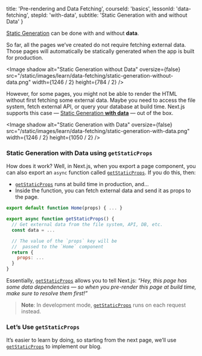 
  title: 'Pre-rendering and Data Fetching',
  courseId: 'basics',
  lessonId: 'data-fetching',
  stepId: 'with-data',
  subtitle: 'Static Generation with and without Data'
}

[Static Generation](/docs/basic-features/pages#static-generation-recommended) can be done with and without **data**.

So far, all the pages we’ve created do not require fetching external data. Those pages will automatically be statically generated when the app is built for production.

<Image
  shadow
  alt="Static Generation without Data"
  oversize={false}
  src="/static/images/learn/data-fetching/static-generation-without-data.png"
  width={1246 / 2}
  height={784 / 2}
/>

However, for some pages, you might not be able to render the HTML without first fetching some external data. Maybe you need to access the file system, fetch external API, or query your database at build time. Next.js supports this case — [Static Generation **with data**](https://nextjs.org/docs/basic-features/pages#static-generation-with-data) — out of the box.

<Image
  shadow
  alt="Static Generation with Data"
  oversize={false}
  src="/static/images/learn/data-fetching/static-generation-with-data.png"
  width={1246 / 2}
  height={1050 / 2}
/>

### Static Generation with Data using `getStaticProps`

How does it work? Well, in Next.js, when you export a page component, you can also export an `async` function called [`getStaticProps`](/docs/basic-features/data-fetching#getstaticprops-static-generation). If you do this, then:

- [`getStaticProps`](/docs/basic-features/data-fetching#getstaticprops-static-generation) runs at build time in production, and…
- Inside the function, you can fetch external data and send it as props to the page.

```jsx
export default function Home(props) { ... }

export async function getStaticProps() {
  // Get external data from the file system, API, DB, etc.
  const data = ...

  // The value of the `props` key will be
  //  passed to the `Home` component
  return {
    props: ...
  }
}
```

Essentially, [`getStaticProps`](/docs/basic-features/data-fetching#getstaticprops-static-generation) allows you to tell Next.js: _“Hey, this page has some data dependencies — so when you pre-render this page at build time, make sure to resolve them first!”_

> **Note**: In development mode, [`getStaticProps`](/docs/basic-features/data-fetching#getstaticprops-static-generation) runs on each request instead.

### Let’s Use `getStaticProps`

It’s easier to learn by doing, so starting from the next page, we’ll use [`getStaticProps`](/docs/basic-features/data-fetching#getstaticprops-static-generation) to implement our blog.

